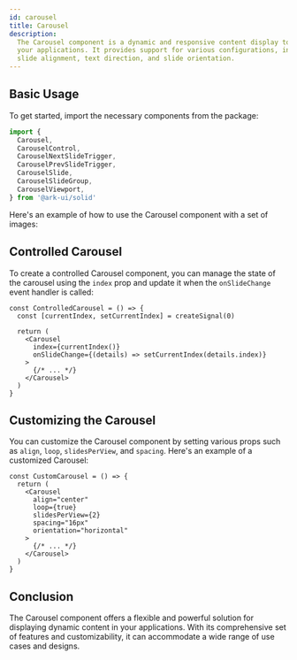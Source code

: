 ```yaml
---
id: carousel
title: Carousel
description:
  The Carousel component is a dynamic and responsive content display tool for
  your applications. It provides support for various configurations, including
  slide alignment, text direction, and slide orientation.
---
```



<Playground />

## Basic Usage

To get started, import the necessary components from the package:

```jsx
import {
  Carousel,
  CarouselControl,
  CarouselNextSlideTrigger,
  CarouselPrevSlideTrigger,
  CarouselSlide,
  CarouselSlideGroup,
  CarouselViewport,
} from '@ark-ui/solid'
```

Here's an example of how to use the Carousel component with a set of images:

<Story id="Basic" />

## Controlled Carousel

To create a controlled Carousel component, you can manage the state of the
carousel using the `index` prop and update it when the `onSlideChange` event
handler is called:

```tsx
const ControlledCarousel = () => {
  const [currentIndex, setCurrentIndex] = createSignal(0)

  return (
    <Carousel
      index={currentIndex()}
      onSlideChange={(details) => setCurrentIndex(details.index)}
    >
      {/* ... */}
    </Carousel>
  )
}
```

## Customizing the Carousel

You can customize the Carousel component by setting various props such as
`align`, `loop`, `slidesPerView`, and `spacing`. Here's an example of a
customized Carousel:

```tsx
const CustomCarousel = () => {
  return (
    <Carousel
      align="center"
      loop={true}
      slidesPerView={2}
      spacing="16px"
      orientation="horizontal"
    >
      {/* ... */}
    </Carousel>
  )
}
```

## Conclusion

The Carousel component offers a flexible and powerful solution for displaying
dynamic content in your applications. With its comprehensive set of features and
customizability, it can accommodate a wide range of use cases and designs.
